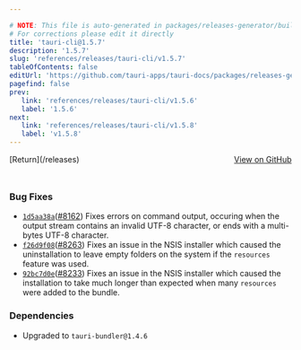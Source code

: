 ```yaml
---

# NOTE: This file is auto-generated in packages/releases-generator/build.ts
# For corrections please edit it directly
title: 'tauri-cli@1.5.7'
description: '1.5.7'
slug: 'references/releases/tauri-cli/v1.5.7'
tableOfContents: false
editUrl: 'https://github.com/tauri-apps/tauri-docs/packages/releases-generator/build.ts'
pagefind: false
prev:
   link: 'references/releases/tauri-cli/v1.5.6'
   label: '1.5.6'
next:
   link: 'references/releases/tauri-cli/v1.5.8'
   label: 'v1.5.8'
---
```


			

<ReleaseSidebar slug="references/releases/tauri-cli"  packageName="tauri-cli" />

<div style="margin-bottom:3rem; display: flex; justify-content: space-between; align-items: center"><span>[Return](/releases)</span><span><a href="https://github.com/tauri-apps/tauri/releases/tag/tauri-cli-v1.5.7">View on GitHub</a></span></div>

### Bug Fixes

- [`1d5aa38a`](https://www.github.com/tauri-apps/tauri/commit/1d5aa38ae418ea31f593590b6d32cf04d3bfd8c1)([#8162](https://www.github.com/tauri-apps/tauri/pull/8162)) Fixes errors on command output, occuring when the output stream contains an invalid UTF-8 character, or ends with a multi-bytes UTF-8 character.
- [`f26d9f08`](https://www.github.com/tauri-apps/tauri/commit/f26d9f0884f63f61b9f4d4fac15e6b251163793e)([#8263](https://www.github.com/tauri-apps/tauri/pull/8263)) Fixes an issue in the NSIS installer which caused the uninstallation to leave empty folders on the system if the `resources` feature was used.
- [`92bc7d0e`](https://www.github.com/tauri-apps/tauri/commit/92bc7d0e16157434330a1bcf1eefda6f0f1e5f85)([#8233](https://www.github.com/tauri-apps/tauri/pull/8233)) Fixes an issue in the NSIS installer which caused the installation to take much longer than expected when many `resources` were added to the bundle.

### Dependencies

- Upgraded to `tauri-bundler@1.4.6`

